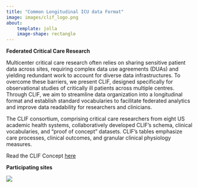 ```yaml
---
title: "Common Longitudinal ICU data Format"
image: images/clif_logo.png
about:
    template: jolla
    image-shape: rectangle
---
```



<div class="text-box">
  <p><strong>Federated Critical Care Research</strong></p>
  <p>Multicenter critical care research often relies on sharing sensitive patient data across sites, requiring complex data use agreements (DUAs) and yielding redundant work to account for diverse data infrastructures. To overcome these barriers, we present CLIF, designed specifically for observational studies of critically ill patients across multiple centres. Through CLIF, we aim to streamline data organization into a longitudinal format and establish standard vocabularies to facilitate federated analytics and improve data readability for researchers and clinicians.</p>
  <p>The CLIF consortium, comprising critical care researchers from eight US academic health systems, collaboratively developed CLIF's schema, clinical vocabularies, and "proof of concept" datasets. CLIF’s tables emphasize care processes, clinical outcomes, and granular clinical physiology measures.</p>
<a>Read the CLIF Concept [here](https://www.medrxiv.org/content/10.1101/2024.09.04.24313058v1)</a>
</div>

<p><strong>Participating sites</strong></p>

![](images/member_logos.png)
